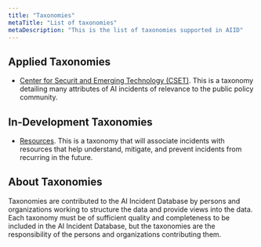 ```yaml
---
title: "Taxonomies"
metaTitle: "List of taxonomies"
metaDescription: "This is the list of taxonomies supported in AIID"
---
```



## Applied Taxonomies ##

* [Center for Securit and Emerging Technology (CSET)](/taxonomies/cset). This is a taxonomy detailing many attributes of AI incidents of relevance to the public policy community.

## In-Development Taxonomies ##

* [Resources](/taxonomies/resources). This is a taxonomy that will associate incidents with resources that help understand, mitigate, and prevent incidents from recurring in the future.

<!-- <TaxonomiesList /> -->

## About Taxonomies ##

Taxonomies are contributed to the AI Incident Database by persons and organizations working to structure the data and provide views into the data. Each taxonomy must be of sufficient quality and completeness to be included in the AI Incident Database, but the taxonomies are the responsibility of the persons and organizations contributing them.
